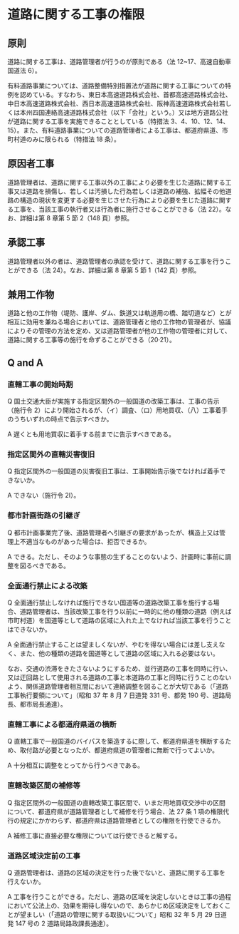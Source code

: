 
# 道路に関する工事の権限

## 原則

道路に関する工事は、道路管理者が行うのが原則である（法 12~17、高速自動車国道法 6）。

有料道路事業については、道路整備特別措置法が道路に関する工事についての特例を認めている。すなわち、東日本高速道路株式会社、首都高速道路株式会社、中日本高速道路株式会社、西日本高速道路株式会社、阪神高速道路株式会社若しくは本州四国連絡高速道路株式会社（以下「会社」という。）又は地方道路公社が道路に関する工事を実施できることとしている（特措法 3、4、10、12、14、15）。また、有料道路事業についての道路管理者による工事は、都道府県道、市町村道のみに限られる（特措法 18 条）。

## 原因者工事

道路管理者は、道路に関する工事以外の工事により必要を生じた道路に関する工事又は道路を損傷し、若しくは汚損した行為若しくは道路の補強、拡幅その他道路の構造の現状を変更する必要を生じさせた行為により必要を生じた道路に関する工事を、当該工事の執行者又は行為者に施行させることができる（法 22）。なお、詳細は第 8 章第 5 節 2（148 頁）参照。

## 承認工事

道路管理者以外の者は、道路管理者の承認を受けて、道路に関する工事を行うことができる（法 24）。なお、詳細は第 8 章第 5 節 1（142 頁）参照。

## 兼用工作物

道路と他の工作物（堤防、護岸、ダム、鉄道又は軌道用の橋、踏切道など）とが相互に効用を兼ねる場合においては、道路管理者と他の工作物の管理者が、協議によりその管理の方法を定め、又は道路管理者が他の工作物の管理者に対して、道路に関する工事等の施行を命ずることができる（20·21）。

## Q and A

### 直轄工事の開始時期

Q 国土交通大臣が実施する指定区間外の一般国道の改築工事は、工事の告示（施行令 2）により開始されるが、（イ）調査、（ロ）用地買収、（八）工事着手のうちいずれの時点で告示すべきか。

A 遅くとも用地買収に着手する前までに告示すべきである。

### 指定区間外の直轄災害復旧

Q 指定区間外の一般国道の災害復旧工事は、工事開始告示後でなければ着手できないか。

A できない（施行令 2Ⅰ）。

### 都市計画街路の引継ぎ

Q 都市計画事業完了後、道路管理者へ引継ぎの要求があったが、構造上又は管理上不適当なものがあった場合は、拒否できるか。

A できる。ただし、そのような事態の生ずることのないよう、計画時に事前に調整を図るべきである。

### 全面通行禁止による改築

Q 全面通行禁止しなければ施行できない国道等の道路改築工事を施行する場合、道路管理者は、当該改築工事を行う以前に一時的に他の種類の道路（例えば市町村道）を国道等として道路の区域に入れた上でなければ当該工事を行うことはできないか。

A 全面通行禁止することは望ましくないが、やむを得ない場合には差し支えなく、また、他の種類の道路を国道等として道路の区域に入れる必要はない。

なお、交通の渋滞をきたさないようにするため、並行道路の工事を同時に行い、又は迂回路として使用される道路の工事と本道路の工事と同時に行うことのないよう、関係道路管理者相互間において連絡調整を図ることが大切である（「道路工事執行要領について」（昭和 37 年 8 月 7 日道発 331 号、都発 190 号、道路局長、都市局長通達）。

### 直轄工事による都道府県道の横断

Q 直轄工事で一般国道のバイパスを築造するに際して、都道府県道を横断するため、取付路が必要となったが、都道府県道の管理者に無断で行ってよいか。

A 十分相互に調整をとってから行うべきである。

### 直轄改築区間の補修等

Q 指定区間外の一般国道の直轄改築工事区間で、いまだ用地買収交渉中の区間について、都道府県が道路管理者として補修を行う場合、法 27 条 1 項の権限代行の規定にかかわらず、都道府県は道路管理者としての権限を行使できるか。

A 補修工事に直接必要な権限については行使できると解する。

### 道路区域決定前の工事

Q 道路管理者は、道路の区域の決定を行った後でないと、道路に関する工事を行えないか。

A 工事を行うことができる。ただし、道路の区域を決定しないときは工事の過程において公法上の、効果を期待し得ないので、あらかじめ区域決定をしておくことが望ましい（「道路の管理に関する取扱いについて」昭和 32 年 5 月 29 日道発 147 号の 2 道路局路政課長通達）。
